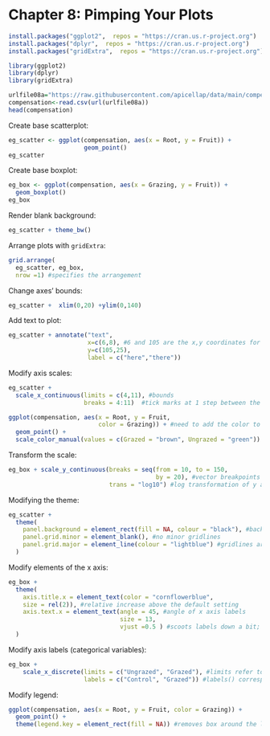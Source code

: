 # Chapter 8: Pimping Your Plots

```r
install.packages("ggplot2",  repos = "https://cran.us.r-project.org")
install.packages("dplyr",  repos = "https://cran.us.r-project.org")
install.packages("gridExtra",  repos = "https://cran.us.r-project.org")

```

```r
library(ggplot2)
library(dplyr)
library(gridExtra)

```


```r
urlfile08a="https://raw.githubusercontent.com/apicellap/data/main/compensation.csv"
compensation<-read.csv(url(urlfile08a))
head(compensation)
```

Create base scatterplot: 
```r
eg_scatter <- ggplot(compensation, aes(x = Root, y = Fruit)) +
                     geom_point()
eg_scatter
```

Create base boxplot: 
```r
eg_box <- ggplot(compensation, aes(x = Grazing, y = Fruit)) +
  geom_boxplot() 
eg_box
```

Render blank background: 
```r
eg_scatter + theme_bw()
```

Arrange plots with `gridExtra`: 
```r
grid.arrange(          
  eg_scatter, eg_box,
  nrow =1) #specifies the arrangement 
```

Change axes' bounds:
```r
eg_scatter +  xlim(0,20) +ylim(0,140) 
```

Add text to plot:
```r
eg_scatter + annotate("text", 
                      x=c(6,8), #6 and 105 are the x,y coordinates for placing the label
                      y=c(105,25),
                      label = c("here","there"))
```

Modify axis scales: 
```r
eg_scatter + 
  scale_x_continuous(limits = c(4,11), #bounds 
                     breaks = 4:11)  #tick marks at 1 step between the bounds 
```


```r
ggplot(compensation, aes(x = Root, y = Fruit, 
                         color = Grazing)) + #need to add the color to aes for scale_color_manual() to function  
  geom_point() + 
  scale_color_manual(values = c(Grazed = "brown", Ungrazed = "green"))
```

Transform the scale: 
```r
eg_box + scale_y_continuous(breaks = seq(from = 10, to = 150,
                                         by = 20), #vector breakpoints that call for ticks 
                            trans = "log10") #log transformation of y axis
```

Modifying the theme: 
```r
eg_scatter + 
  theme(
    panel.background = element_rect(fill = NA, colour = "black"), #backgrounds is white 
    panel.grid.minor = element_blank(), #no minor gridlines 
    panel.grid.major = element_line(colour = "lightblue") #gridlines are blue 
  )

```

Modify elements of the x axis: 
```r
eg_box + 
  theme(
    axis.title.x = element_text(color = "cornflowerblue",
    size = rel(2)), #relative increase above the default setting 
    axis.text.x = element_text(angle = 45, #angle of x axis labels 
                               size = 13, 
                               vjust =0.5 ) #scoots labels down a bit; can accept values from 0-1
  )
```

Modify axis labels (categorical variables):
```r
eg_box + 
    scale_x_discrete(limits = c("Ungrazed", "Grazed"), #limits refer to variables in the dataframe
                     labels = c("Control", "Grazed")) #labels() corresponds to the limits and lets you change them without altering the df

```

Modify legend: 
```r
ggplot(compensation, aes(x = Root, y = Fruit, color = Grazing)) + 
  geom_point() + 
  theme(legend.key = element_rect(fill = NA)) #removes box around the legend 
```


